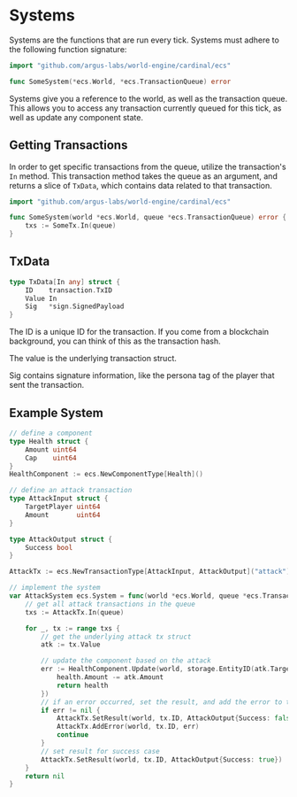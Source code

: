 # Systems

Systems are the functions that are run every tick. Systems must adhere to the following function signature:

```go
import "github.com/argus-labs/world-engine/cardinal/ecs"

func SomeSystem(*ecs.World, *ecs.TransactionQueue) error
```

Systems give you a reference to the world, as well as the transaction queue. This allows you to access any transaction currently queued for this tick, as well as update any component state.

## Getting Transactions

In order to get specific transactions from the queue, utilize the transaction's `In` method. This transaction method takes the queue as an argument, and returns a slice of `TxData`, which contains data related to that transaction.

```go
import "github.com/argus-labs/world-engine/cardinal/ecs"

func SomeSystem(world *ecs.World, queue *ecs.TransactionQueue) error {
    txs := SomeTx.In(queue)
}
```
## TxData

```go
type TxData[In any] struct {
    ID    transaction.TxID
    Value In
    Sig   *sign.SignedPayload
}
```

The ID is a unique ID for the transaction. If you come from a blockchain background, you can think of this as the transaction hash.

The value is the underlying transaction struct.

Sig contains signature information, like the persona tag of the player that sent the transaction.

## Example System

```go
// define a component
type Health struct {
	Amount uint64
	Cap    uint64
}
HealthComponent := ecs.NewComponentType[Health]()

// define an attack transaction
type AttackInput struct {
	TargetPlayer uint64
	Amount       uint64
}

type AttackOutput struct {
	Success bool
}

AttackTx := ecs.NewTransactionType[AttackInput, AttackOutput]("attack")

// implement the system
var AttackSystem ecs.System = func(world *ecs.World, queue *ecs.TransactionQueue) error {
	// get all attack transactions in the queue
	txs := AttackTx.In(queue)

	for _, tx := range txs {
		// get the underlying attack tx struct
		atk := tx.Value

		// update the component based on the attack
		err := HealthComponent.Update(world, storage.EntityID(atk.TargetPlayer), func(health Health) Health {
			health.Amount -= atk.Amount
			return health
		})
		// if an error occurred, set the result, and add the error to the transaction.
		if err != nil {
			AttackTx.SetResult(world, tx.ID, AttackOutput{Success: false})
			AttackTx.AddError(world, tx.ID, err)
			continue
		}
		// set result for success case
		AttackTx.SetResult(world, tx.ID, AttackOutput{Success: true})
	}
	return nil
}
```